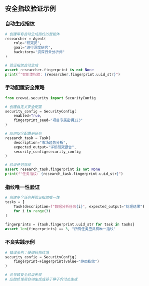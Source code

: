 ## 安全指纹验证示例

### 自动生成指纹
```python
# 创建带有自动生成指纹的智能体
researcher = Agent(
    role="研究员",
    goal="进行深度研究",
    backstory="资深行业分析师"
)

# 验证指纹自动生成
assert researcher.fingerprint is not None
print(f"智能体指纹: {researcher.fingerprint.uuid_str}")
```

### 手动配置安全策略
```python
from crewai.security import SecurityConfig

# 创建自定义安全配置
security_config = SecurityConfig(
    enabled=True,
    fingerprint_seed="项目专属密钥123"
)

# 应用安全配置到任务
research_task = Task(
    description="市场趋势分析",
    expected_output="详细研究报告",
    security_config=security_config
)

# 验证任务指纹
assert research_task.fingerprint is not None
print(f"任务指纹: {research_task.fingerprint.uuid_str}")
```

### 指纹唯一性验证
```python
# 创建多个任务并验证指纹唯一性
tasks = [
    Task(description=f"数据分析任务{i}", expected_output="处理结果")
    for i in range(3)
]

fingerprints = {task.fingerprint.uuid_str for task in tasks}
assert len(fingerprints) == 3, "所有任务应具有唯一指纹"
```

### 不良实践示例
```python
# 错误示例：硬编码指纹值
security_config = SecurityConfig(
    fingerprint=Fingerprint(value="静态指纹")
)

# 会导致安全验证失败
# 应始终使用自动生成或基于种子的动态生成
```
